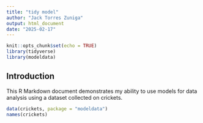 ```yaml
---
title: "tidy model"
author: "Jack Torres Zuniga"
output: html_document
date: "2025-02-17"
---
```


```r
knit::opts_chunk$set(echo = TRUE)
library(tidyverse)
library(modeldata)
```

## Introduction

This R Markdown document demonstrates my ability to use models for data analysis using a dataset collected on crickets.

```r
data(crickets, package = "modeldata")
names(crickets)
```